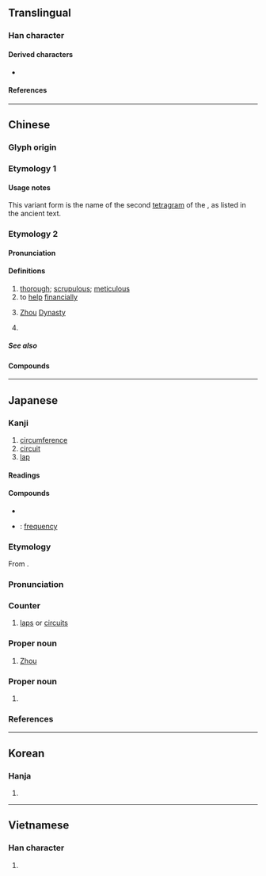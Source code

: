 {{also|固|週}}
{{character info/new}}
==Translingual==
{{stroke order|strokes=8}}

===Han character===
{{Han char|rn=30|rad=口|as=05|sn=8|four=77220|canj=BGR|ids=⿵⺆𠮷(GTJKV),⿵⺆⿻一古(H)}}

====Derived characters====
* {{l|mul|[[倜]], [[凋]], [[調]]([[调]]), [[啁]], [[徟]], [[淍]], [[惆]], [[婤]], [[綢]]([[绸]]), [[琱]], [[椆]], [[晭]], [[賙]]([[赒]]), [[禂]], [[碉]], [[睭]], [[稠]], [[皗]], [[裯]], [[蜩]], [[輖]]([[𫐏]]), [[錭]], [[鯛]]([[鲷]]), [[騆]], [[㓮]], [[郮]], [[彫]], [[翢]], [[雕]], [[鵰]]([[𫛲]]), [[奝]], [[霌]], [[週]]}}

====References====
{{Han ref|kx=0181.360|dkj=03441|dj=0400.050|hdz=10606.030|uh=5468}}

----

==Chinese==
===Glyph origin===
{{Han etym}}

===Etymology 1===
{{zh-see|週}}

====Usage notes====
This variant form is the name of the second [[tetragram]] of the {{w|Taixuanjing}}, as listed in the ancient text.

===Etymology 2===
{{zh-forms}}

====Pronunciation====
{{zh-pron
|m=zhōu
|m-s=
|c=zau1
|c-t=
|g=
|h=pfs=chû
|j=
|md=ciŭ
|mn=chiu
|mn-t=
|w=1tseu
|x=
|mc=y
|oc=y
|ma=y
|cat=n,pn,v
}}

====Definitions====
{{zh-hanzi}}

# [[thorough]]; [[scrupulous]]; [[meticulous]]
# to [[help]] [[financially]]
# {{lb|zh|historical}} {{zh-div|朝}} [[Zhou]] [[dynasty|Dynasty]]
# {{surname|lang=zh}}
#: {{zh-x|^周 ^恩-來|{{w|Zhou Enlai}} (the first Premier of the People's Republic of China)}}

=====See also=====
{{zh-Chinese dynasties}}

====Compounds====
{{zh-der|周全|周禮|岐周|不周|周情孔思|周室|圓周運動|周而不比|周邊|周邊設備|周章狼狽|周氏|不周山|周程張朱|周全方便|周晬|周內|四周|周天|周遊|周密|周詳|周遭|圓周|慮無不周|慮周行果|周置|周覽|周轉|周角|周給|周堂|周濟|周南|周事|周波|後周|周行|周急|周道|周急繼乏|周而復始|周公吐哺|周章|不周風|周延|周緣|寬打周遭|如所周知|宛轉周折|二周|周期彗星|宗周鐘|宗周|夢周公|周正|圓周率|周易|不周到|嫠憂宗周|周旋|周方|周忌|不周延|大費周章|周備|周匝|周圍|周口店|周遍|周遮|周髀|圓周角|周郎癖|周旋到底|八步周行|周朝|周郎顧曲|周頌|周郎|周轉不靈|周身|周誥|周衛|周浹|周流|周折|周恤|周官|周召共和|周召|周原|周年|北周|周至|周書|周到|周率|大費周折|伊周|光周期|不食周粟|假意周旋|周年視差|成周|眾所周知|會合周期|朋黨比周|比周|牙周病|深文周納|禮數周到|智周|白馬歸周|煞費周章|東周|有周|新聞周刊|譙周獨笑|西周|顧曲周郎|試周|逸周書|費周章|莊周夢蝶|周潭|周塘|周老嘴|周臺|徐周|周楊}}

{{zh-cat|Beginning}}

----

==Japanese==

===Kanji===
{{ja-kanji|grade=4|rs=口05}}

# [[circumference]]
# [[circuit]]
# [[lap]]

====Readings====
{{ja-readings
|goon=しゅ, す
|kanon=しゅう
|kun=まわ-り, あまね-し, あまね-く, めぐ-る
}}

====Compounds====
* {{ja-r|周南|^しゅうなん|[[w:Shūnan|Shūnan]]}}
* {{ja-r|周波数|しゅうはすう}}: [[frequency]]

{{wikipedia|lang=ja}}
{{ja-kanjitab|しゅう|yomi=o}}

===Etymology===
From {{etyl|sort=しゅう|ltc|ja}} {{m|zh|周|tr=tsyuw}}.

===Pronunciation===
{{ja-pron|yomi=kanon|しゅう|acc=1|acc_ref=DJR,NHK}}

===Counter===
{{ja-pos|counter|しゅう|hhira=しう}}

# [[lap]]s or [[circuit]]s

===Proper noun===
{{ja-pos|proper|しゅう|hhira=しう}}

# [[Zhou]]

===Proper noun===
{{ja-pos|proper|まこと}}

# {{given name|male|lang=ja|sort=まこと}}

===References===
<references/>

----

==Korean==

===Hanja===
{{ko-hanja/new|두루|주}}

# {{defn|lang=ko|sort=口05}}

----

==Vietnamese==

===Han character===
{{vi-hantu|[[chu]], [[châu]]|rs=口05}}

# {{defn|lang=vi|sort=口05}}